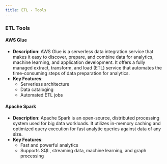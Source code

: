 ```yaml
---
title: ETL - Tools
---
```



### ETL Tools

#### AWS Glue
- **Description**: AWS Glue is a serverless data integration service that makes it easy to discover, prepare, and combine data for analytics, machine learning, and application development. It offers a fully managed extract, transform, and load (ETL) service that automates the time-consuming steps of data preparation for analytics.
- **Key Features**: 
  - Serverless architecture
  - Data cataloging
  - Automated ETL jobs

#### Apache Spark
- **Description**: Apache Spark is an open-source, distributed processing system used for big data workloads. It utilizes in-memory caching and optimized query execution for fast analytic queries against data of any size.
- **Key Features**:
  - Fast and powerful analytics
  - Supports SQL, streaming data, machine learning, and graph processing
